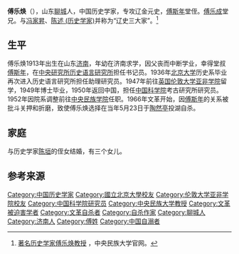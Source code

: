 '''傅乐焕'''（{{bd|1913年||1966年}}），山东[[聊城|聊城]]人，中国历史学家，专攻辽金元史，[[傅斯年|傅斯年]]堂侄。[[傅乐成|傅乐成]]堂兄。与[[冯家昇|冯家昇]]、[[陈述_(历史学家)|陈述 (历史学家)]]并称为“辽史三大家”。<ref>[http://news.muc.edu.cn/content/details_11_5904.html 著名历史学家傅乐焕教授] {{Wayback|url=http://news.muc.edu.cn/content/details_11_5904.html |date=20161104000241 }}，中央民族大学官网。</ref>

==生平==
傅乐焕1913年出生在山东[[济南|济南]]，年幼在济南求学，因父丧而中断学业，幸得堂叔[[傅斯年|傅斯年]]，在[[中央研究所|中央研究所]][[历史语言研究所|历史语言研究所]]担任书记员。1936年[[北京大学|北京大学]]历史系毕业再次进入历史语言研究所担任助理研究员。1947年前往[[英国|英国]][[伦敦大学亚非学院|伦敦大学亚非学院]]留学，1949年博士毕业，1950年返回中国，担任[[中国科学院|中国科学院]]考古研究所研究员。1952年因院系调整前往[[中央民族学院|中央民族学院]]任职。1966年文革开始，因[[傅斯年|傅斯年]]的关系被批斗关押和折磨，致使傅乐焕选择在当年5月23日于[[陶然亭|陶然亭]]投湖自杀。

==家庭==
与历史学家[[陈垣|陈垣]]的侄女结婚，有三个女儿。

==参考来源==
{{Reflist}}

{{DEFAULTSORT:F}}
[[Category:中国历史学家|Category:中国历史学家]]
[[Category:國立北京大學校友|Category:國立北京大學校友]]
[[Category:伦敦大学亚非学院校友|Category:伦敦大学亚非学院校友]]
[[Category:中国科学院研究员|Category:中国科学院研究员]]
[[Category:中央民族大学教授|Category:中央民族大学教授]]
[[Category:文革被迫害学者|Category:文革被迫害学者]]
[[Category:文革自杀者|Category:文革自杀者]]
[[Category:自杀作家|Category:自杀作家]]
[[Category:聊城人|Category:聊城人]]
[[Category:济南人|Category:济南人]]
[[Category:傅姓|Category:傅姓]]
[[Category:中国自溺者|Category:中国自溺者]]